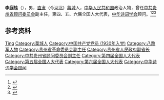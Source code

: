 {{Otheruses|other=名为李庭桂的其他人物|李庭桂}}

'''李庭桂'''（{{bd|1914年|5月|1997年|8月22日|}}），男，[[直隶|直隶]]（今[[河北|河北]]）[[藁城|藁城]]人，[[中华人民共和国|中华人民共和国]]政治人物，曾任[[中共贵州省顾问委员会|中共贵州省顾问委员会]]副主任，第四、五、六届全国人大代表，[[中华诗词学会|中华诗词学会]]顾问。<ref>{{Cite web|title=李庭桂|url=http://www.gc.gov.cn/col/1533194408156/2018/08/04/1533347832269.html|accessdate=2020-11-17|work=藁城区政府}}</ref><ref>{{Cite book|title=贵州百科全书|author=孙淦, 庹文升, 何仁仲主编|publisher=中国大百科全书出版社|year=2005|isbn=9787500074069|location=贵阳|pages=}}</ref><ref>{{Cite book|title=中华人民共和国职官志|author=何虎生, 李耀东, 向常福主编|publisher=中国社会出版社|year=2003|isbn=9787800883934|location=北京|pages=}}</ref>

== 参考资料 ==
{{reflist}}

{{中国人物小作品}}
{{Navboxes
| title  = 李庭桂在[[中华诗词学会|中华诗词学会]]的职务
| list1  =
{{中华诗词学会第一届理事会}}
}}

{{Authority control}}
{{DEFAULTSORT:Li李}}
[[Category:李姓|Ting]]
[[Category:藁城人|Category:藁城人]]
[[Category:中国共产党党员_(1930年入党)|Category:中国共产党党员 (1930年入党)]]
[[Category:八路军人物|Category:八路军人物]]
[[Category:贵州省革命委员会副主任|Category:贵州省革命委员会副主任]]
[[Category:贵州省人民政府副省长|Category:贵州省人民政府副省长]]
[[Category:中共贵州省顾问委员会副主任|Category:中共贵州省顾问委员会副主任]]
[[Category:第四届全国人大代表|Category:第四届全国人大代表]]
[[Category:第五届全国人大代表|Category:第五届全国人大代表]]
[[Category:第六届全国人大代表|Category:第六届全国人大代表]]
[[Category:中华诗词学会顾问|Category:中华诗词学会顾问]]